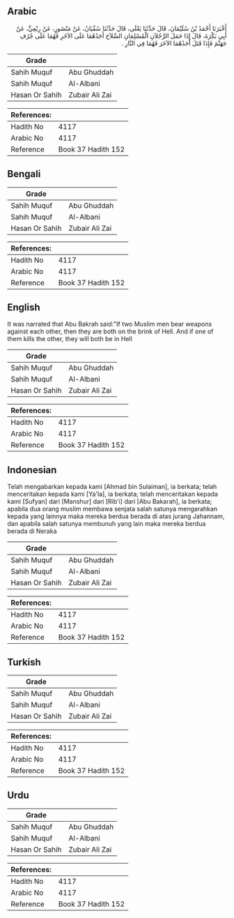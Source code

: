 ## Arabic


<div dir="rtl" lang="ar" style={{fontSize:'larger',backgroundColor:'#f8f9fa',padding:20}}>
أَخْبَرَنَا أَحْمَدُ بْنُ سُلَيْمَانَ، قَالَ حَدَّثَنَا يَعْلَى، قَالَ حَدَّثَنَا سُفْيَانُ، عَنْ مَنْصُورٍ، عَنْ رِبْعِيٍّ، عَنْ أَبِي بَكْرَةَ، قَالَ إِذَا حَمَلَ الرَّجُلاَنِ الْمُسْلِمَانِ السِّلاَحَ أَحَدُهُمَا عَلَى الآخَرِ فَهُمَا عَلَى جُرُفِ جَهَنَّمَ فَإِذَا قَتَلَ أَحَدُهُمَا الآخَرَ فَهُمَا فِي النَّارِ ‏.‏
</div>
<div style={{backgroundColor:'#f8f9fa',padding:20, marginBottom: 10}}><table> <thead> <tr> <th>Grade</th> <th></th> </tr> </thead> <tbody> <tr><td>Sahih Muquf</td><td>Abu Ghuddah</td></tr><tr><td>Sahih Muquf</td><td>Al-Albani</td></tr><tr><td>Hasan Or Sahih</td><td>Zubair Ali Zai</td></tr></tbody></table><table> <thead> <tr> <th>References:</th> <th></th> </tr> </thead> <tbody><tr><td>Hadith No</td><td>4117</td></tr><tr><td>Arabic No</td><td>4117</td></tr><tr><td>Reference</td><td>Book 37 Hadith 152</td></tr></tbody></table></div>

## Bengali


<div dir="ltr" lang="bn" style={{fontSize:'larger',backgroundColor:'#f8f9fa',padding:20}}>

</div>
<div style={{backgroundColor:'#f8f9fa',padding:20, marginBottom: 10}}><table> <thead> <tr> <th>Grade</th> <th></th> </tr> </thead> <tbody> <tr><td>Sahih Muquf</td><td>Abu Ghuddah</td></tr><tr><td>Sahih Muquf</td><td>Al-Albani</td></tr><tr><td>Hasan Or Sahih</td><td>Zubair Ali Zai</td></tr></tbody></table><table> <thead> <tr> <th>References:</th> <th></th> </tr> </thead> <tbody><tr><td>Hadith No</td><td>4117</td></tr><tr><td>Arabic No</td><td>4117</td></tr><tr><td>Reference</td><td>Book 37 Hadith 152</td></tr></tbody></table></div>

## English


<div dir="ltr" lang="en" style={{fontSize:'larger',backgroundColor:'#f8f9fa',padding:20}}>
It was narrated that Abu Bakrah said:"If two Muslim men bear weapons against each other, then they are both on the brink of Hell. And if one of them kills the other, they will both be in Hell
</div>
<div style={{backgroundColor:'#f8f9fa',padding:20, marginBottom: 10}}><table> <thead> <tr> <th>Grade</th> <th></th> </tr> </thead> <tbody> <tr><td>Sahih Muquf</td><td>Abu Ghuddah</td></tr><tr><td>Sahih Muquf</td><td>Al-Albani</td></tr><tr><td>Hasan Or Sahih</td><td>Zubair Ali Zai</td></tr></tbody></table><table> <thead> <tr> <th>References:</th> <th></th> </tr> </thead> <tbody><tr><td>Hadith No</td><td>4117</td></tr><tr><td>Arabic No</td><td>4117</td></tr><tr><td>Reference</td><td>Book 37 Hadith 152</td></tr></tbody></table></div>

## Indonesian


<div dir="ltr" lang="id" style={{fontSize:'larger',backgroundColor:'#f8f9fa',padding:20}}>
Telah mengabarkan kepada kami [Ahmad bin Sulaiman], ia berkata; telah menceritakan kepada kami [Ya'la], ia berkata; telah menceritakan kepada kami [Sufyan] dari [Manshur] dari [Rib'i] dari [Abu Bakarah], ia berkata; apabila dua orang muslim membawa senjata salah satunya mengarahkan kepada yang lainnya maka mereka berdua berada di atas jurang Jahannam, dan apabila salah satunya membunuh yang lain maka mereka berdua berada di Neraka
</div>
<div style={{backgroundColor:'#f8f9fa',padding:20, marginBottom: 10}}><table> <thead> <tr> <th>Grade</th> <th></th> </tr> </thead> <tbody> <tr><td>Sahih Muquf</td><td>Abu Ghuddah</td></tr><tr><td>Sahih Muquf</td><td>Al-Albani</td></tr><tr><td>Hasan Or Sahih</td><td>Zubair Ali Zai</td></tr></tbody></table><table> <thead> <tr> <th>References:</th> <th></th> </tr> </thead> <tbody><tr><td>Hadith No</td><td>4117</td></tr><tr><td>Arabic No</td><td>4117</td></tr><tr><td>Reference</td><td>Book 37 Hadith 152</td></tr></tbody></table></div>

## Turkish


<div dir="ltr" lang="tr" style={{fontSize:'larger',backgroundColor:'#f8f9fa',padding:20}}>

</div>
<div style={{backgroundColor:'#f8f9fa',padding:20, marginBottom: 10}}><table> <thead> <tr> <th>Grade</th> <th></th> </tr> </thead> <tbody> <tr><td>Sahih Muquf</td><td>Abu Ghuddah</td></tr><tr><td>Sahih Muquf</td><td>Al-Albani</td></tr><tr><td>Hasan Or Sahih</td><td>Zubair Ali Zai</td></tr></tbody></table><table> <thead> <tr> <th>References:</th> <th></th> </tr> </thead> <tbody><tr><td>Hadith No</td><td>4117</td></tr><tr><td>Arabic No</td><td>4117</td></tr><tr><td>Reference</td><td>Book 37 Hadith 152</td></tr></tbody></table></div>

## Urdu


<div dir="rtl" lang="ur" style={{fontSize:'larger',backgroundColor:'#f8f9fa',padding:20}}>

</div>
<div style={{backgroundColor:'#f8f9fa',padding:20, marginBottom: 10}}><table> <thead> <tr> <th>Grade</th> <th></th> </tr> </thead> <tbody> <tr><td>Sahih Muquf</td><td>Abu Ghuddah</td></tr><tr><td>Sahih Muquf</td><td>Al-Albani</td></tr><tr><td>Hasan Or Sahih</td><td>Zubair Ali Zai</td></tr></tbody></table><table> <thead> <tr> <th>References:</th> <th></th> </tr> </thead> <tbody><tr><td>Hadith No</td><td>4117</td></tr><tr><td>Arabic No</td><td>4117</td></tr><tr><td>Reference</td><td>Book 37 Hadith 152</td></tr></tbody></table></div>